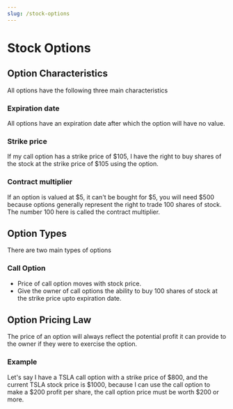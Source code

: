 ```yaml
---
slug: /stock-options
---
```


# Stock Options

## Option Characteristics

All options have the following three main characteristics

### Expiration date

All options have an expiration date after which the option will have no value.

### Strike price 

If my call option has a strike price of \$$105$, I have the right to buy shares of the stock at the strike price of \$$105$ using the option.

### Contract multiplier

If an option is valued at \$$5$, it can't be bought for \$$5$, you will need \$$500$ because options generally represent the right to trade $100$ shares of stock. The number $100$ here is called the contract multiplier.


## Option Types

There are two main types of options

### Call Option

- Price of call option moves with stock price.
- Give the owner of call options the ability to buy $100$ shares of stock at the strike price upto expiration date.


## Option Pricing Law

The price of an option will always reflect the potential profit it can provide to the owner if they were to exercise the option.

### Example
Let's say I have a TSLA call option with a strike price of \$$800$, and the current TSLA stock price is \$$1000$, because I can use the call option to make a \$$200$ profit per share, the call option price must be worth \$$200$ or more.


